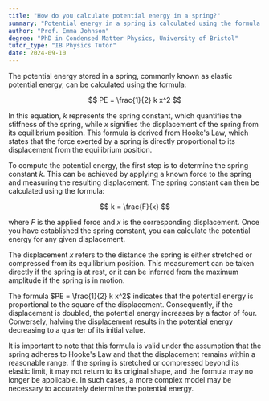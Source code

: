 ```yaml
---
title: "How do you calculate potential energy in a spring?"
summary: "Potential energy in a spring is calculated using the formula PE = 1/2 kx², where k is the spring constant and x is the displacement."
author: "Prof. Emma Johnson"
degree: "PhD in Condensed Matter Physics, University of Bristol"
tutor_type: "IB Physics Tutor"
date: 2024-09-10
---
```


The potential energy stored in a spring, commonly known as elastic potential energy, can be calculated using the formula:

$$
PE = \frac{1}{2} k x^2
$$

In this equation, $k$ represents the spring constant, which quantifies the stiffness of the spring, while $x$ signifies the displacement of the spring from its equilibrium position. This formula is derived from Hooke's Law, which states that the force exerted by a spring is directly proportional to its displacement from the equilibrium position.

To compute the potential energy, the first step is to determine the spring constant $k$. This can be achieved by applying a known force to the spring and measuring the resulting displacement. The spring constant can then be calculated using the formula:

$$
k = \frac{F}{x}
$$

where $F$ is the applied force and $x$ is the corresponding displacement. Once you have established the spring constant, you can calculate the potential energy for any given displacement.

The displacement $x$ refers to the distance the spring is either stretched or compressed from its equilibrium position. This measurement can be taken directly if the spring is at rest, or it can be inferred from the maximum amplitude if the spring is in motion.

The formula $PE = \frac{1}{2} k x^2$ indicates that the potential energy is proportional to the square of the displacement. Consequently, if the displacement is doubled, the potential energy increases by a factor of four. Conversely, halving the displacement results in the potential energy decreasing to a quarter of its initial value.

It is important to note that this formula is valid under the assumption that the spring adheres to Hooke's Law and that the displacement remains within a reasonable range. If the spring is stretched or compressed beyond its elastic limit, it may not return to its original shape, and the formula may no longer be applicable. In such cases, a more complex model may be necessary to accurately determine the potential energy.
    